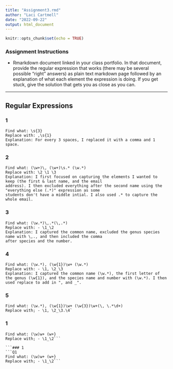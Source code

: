 ```yaml
---
title: "Assignment3.rmd"
author: "Laci Cartmell"
date: "2022-09-22"
output: html_document
---
```


```r
knitr::opts_chunk$set(echo = TRUE)
```
### Assignment Instructions

- Rmarkdown document linked in your class portfolio. In that document, provide the regular expression that works (there may be several possible “right” answers) as plain text markdown page followed by an explanation of what each element the expression is doing. If you get stuck, give the solution that gets you as close as you can. 

___

## Regular Expressions

### 1
```Q1
Find what: \s{3}
Replace with: ,\s{1}
Explanation: For every 3 spaces, I replaced it with a comma and 1 space.
```
### 2
```Q2
Find what: (\w+)\, (\w+)\s.* (\w.*)
Replace with: \2 \1 \3
Explanation: I first focused on capturing the elements I wanted to keep (the first & last name, and the email
address). I then excluded everything after the second name using the "everything else (.*)" expression as some
students don't have a middle intial. I also used .* to capture the whole email. 

```
### 3
```Q1
Find what: (\w.*)\,.*(\,.*)
Replace with: - \1_\2
Explanation: I captured the common name, excluded the genus species name with \,., and then included the comma
after species and the number.
```
### 4
```Q1
Find what: (\w.*), (\w{1})\w+ (\w.*)
Replace with: - \1, \2_\3
Explanation: I captured the common name (\w.*), the first letter of the genus (\w{1}), and the species name and number with (\w.*). I then used replace to add in ", and _".
```
### 5
```Q1
Find what: (\w.*), (\w{1})\w+ (\w{3})\w+(\, \.*\d+)
Replace with; - \1, \2_\3.\4`

```
### 1
```Q1
Find what: (\w)w+ (w+}
Replace with; - \1_\2```

```### 1
```Q1
Find what: (\w)w+ (w+}
Replace with; - \1_\2```

```

